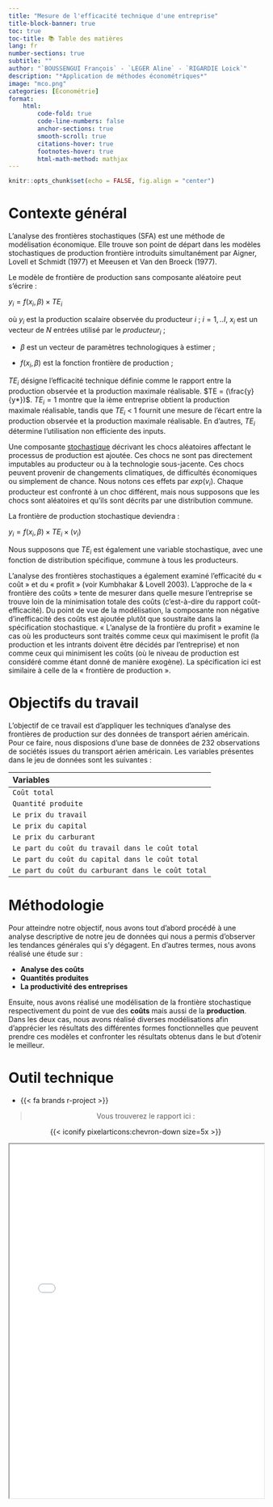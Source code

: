 ```yaml
---
title: "Mesure de l'efficacité technique d'une entreprise"
title-block-banner: true
toc: true
toc-title: 📚 Table des matières
lang: fr
number-sections: true
subtitle: ""
author: "`BOUSSENGUI François` - `LEGER Aline` - `RIGARDIE Loick`"
description: "*Application de méthodes économétriques*"
image: "mco.png"
categories: [Économétrie]
format:
    html:
        code-fold: true 
        code-line-numbers: false
        anchor-sections: true
        smooth-scroll: true
        citations-hover: true
        footnotes-hover: true
        html-math-method: mathjax
---
```


```r
knitr::opts_chunk$set(echo = FALSE, fig.align = "center")
```

# Contexte général

L'analyse des frontières stochastiques (SFA) est une méthode de modélisation économique. Elle trouve son point de départ dans les modèles stochastiques de production frontière introduits simultanément par Aigner, Lovell et Schmidt (1977) et Meeusen et Van den Broeck (1977).

Le modèle de frontière de production sans composante aléatoire peut s'écrire :

$y_i = f(x_i, \beta)\times TE_i$

où $y_i$ est la production scalaire observée du producteur $i$ ; $i=1,..I,$ $x_i$ est un vecteur de $N$ entrées utilisé par le $producteur_i$ ;

-   $\beta$ est un vecteur de paramètres technologiques à estimer ;

-   $f(x_i , \beta)$ est la fonction frontière de production ;

$TE_i$ désigne l'efficacité technique définie comme le rapport entre la production observée et la production maximale réalisable. $TE = (\frac{y}{y*})$. $TE_i = 1$ montre que la ième entreprise obtient la production maximale réalisable, tandis que $TE_i$ \< 1 fournit une mesure de l'écart entre la production observée et la production maximale réalisable. En d'autres, $TE_i$ détermine l'utilisation non efficiente des inputs.

Une composante [stochastique](https://fr.wikipedia.org/wiki/Processus_stochastique) décrivant les chocs aléatoires affectant le processus de production est ajoutée. Ces chocs ne sont pas directement imputables au producteur ou à la technologie sous-jacente. Ces chocs peuvent provenir de changements climatiques, de difficultés économiques ou simplement de chance. Nous notons ces effets par $exp(v_i)$. Chaque producteur est confronté à un choc différent, mais nous supposons que les chocs sont aléatoires et qu'ils sont décrits par une distribution commune.

La frontière de production stochastique deviendra :

$y_i = f(x_i, \beta) \times TE_i \times (v_i)$

Nous supposons que $TE_i$ est également une variable stochastique, avec une fonction de distribution spécifique, commune à tous les producteurs.

L'analyse des frontières stochastiques a également examiné l'efficacité du « coût » et du « profit » (voir Kumbhakar & Lovell 2003). L'approche de la « frontière des coûts » tente de mesurer dans quelle mesure l'entreprise se trouve loin de la minimisation totale des coûts (c'est-à-dire du rapport coût-efficacité). Du point de vue de la modélisation, la composante non négative d'inefficacité des coûts est ajoutée plutôt que soustraite dans la spécification stochastique. « L'analyse de la frontière du profit » examine le cas où les producteurs sont traités comme ceux qui maximisent le profit (la production et les intrants doivent être décidés par l'entreprise) et non comme ceux qui minimisent les coûts (où le niveau de production est considéré comme étant donné de manière exogène). La spécification ici est similaire à celle de la « frontière de production ».

# Objectifs du travail

L'objectif de ce travail est d'appliquer les techniques d'analyse des frontières de production sur des données de transport aérien américain. Pour ce faire, nous disposions d'une base de données de 232 observations de sociétés issues du transport aérien américain. Les variables présentes dans le jeu de données sont les suivantes :

| Variables |
|:------|
| `Coût total`| 
| `Quantité produite`| 
| `Le prix du travail` |   
| `Le prix du capital`|
| `Le prix du carburant`|
| `Le part du coût du travail dans le coût total`|
| `Le part du coût du capital dans le coût total`|
| `Le part du coût du carburant dans le coût total`|


# Méthodologie

Pour atteindre notre objectif, nous avons tout d'abord procédé à une analyse descriptive de notre jeu de données qui nous a permis d'observer les tendances générales qui s'y dégagent. En d'autres termes, nous avons réalisé une étude sur :

* **Analyse des coûts** 
* **Quantités produites** 
* **La productivité des entreprises**

Ensuite, nous avons réalisé une modélisation de la frontière stochastique respectivement du point de vue des **coûts** mais aussi de la **production**. Dans les deux cas, nous avons réalisé diverses modélisations afin d'apprécier les résultats des différentes formes fonctionnelles que peuvent prendre ces modèles et confronter les résultats obtenus dans le but d'otenir le meilleur. 

# Outil technique

-   {{< fa brands r-project >}}


::: {style="text-align:center;"} 
> Vous trouverez le rapport ici  :


::: chevron-styling
{{< iconify pixelarticons:chevron-down size=5x >}}
:::

:::


<iframe src="Stochastic frontier analysis.html" width="100%" height="700px">

</iframe>

